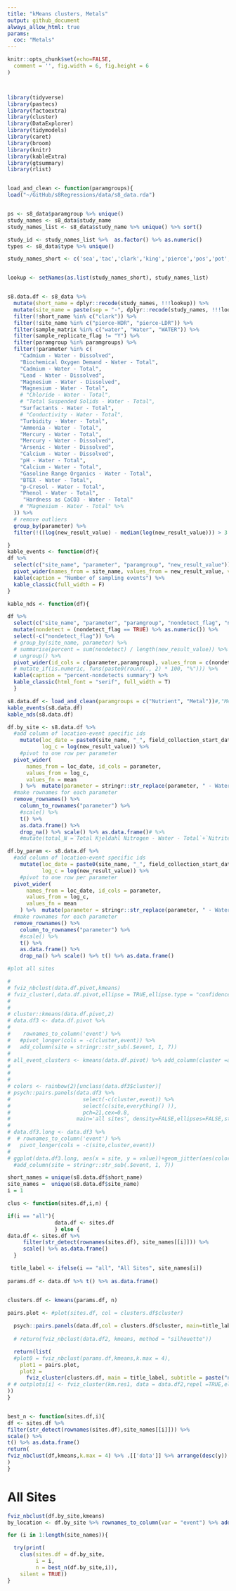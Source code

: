 ```yaml
---
title: "kMeans clusters, Metals"
output: github_document
always_allow_html: true
params:
  coc: "Metals"
---
```


```r

knitr::opts_chunk$set(echo=FALSE,
  comment = '', fig.width = 6, fig.height = 6
)



library(tidyverse)
library(pastecs)
library(factoextra)
library(cluster)
library(DataExplorer)
library(tidymodels)
library(caret)
library(broom)
library(knitr)
library(kableExtra)
library(gtsummary)
library(rlist)


load_and_clean <- function(paramgroups){
load("~/GitHub/s8Regressions/data/s8_data.rda")


ps <- s8_data$paramgroup %>% unique()
study_names <- s8_data$study_name
study_names_list <- s8_data$study_name %>% unique() %>% sort()

study_id <- study_names_list %>%  as.factor() %>% as.numeric()
types <- s8_data$type %>% unique()

study_names_short <- c('sea','tac','clark','king','pierce','pos','pot','sno')


lookup <- setNames(as.list(study_names_short), study_names_list)


s8.data.df <- s8_data %>%
  mutate(short_name = dplyr::recode(study_names, !!!lookup)) %>%
  mutate(site_name = paste(sep = "-", dplyr::recode(study_names, !!!lookup), type)) %>%
  filter(!short_name %in% c("clark")) %>%
  filter(!site_name %in% c("pierce-HDR", "pierce-LDR")) %>%
  filter(sample_matrix %in% c("water", "Water", "WATER")) %>%
  filter(sample_replicate_flag != "Y") %>%
  filter(paramgroup %in% paramgroups) %>%
  filter(!parameter %in% c(
    "Cadmium - Water - Dissolved",
    "Biochemical Oxygen Demand - Water - Total",
    "Cadmium - Water - Total",
    "Lead - Water - Dissolved",
    "Magnesium - Water - Dissolved",
    "Magnesium - Water - Total",
    # "Chloride - Water - Total",
    # "Total Suspended Solids - Water - Total",
    "Surfactants - Water - Total",
    # "Conductivity - Water - Total",
    "Turbidity - Water - Total",
    "Ammonia - Water - Total",
    "Mercury - Water - Total", 
    "Mercury - Water - Dissolved", 
    "Arsenic - Water - Dissolved",
    "Calcium - Water - Dissolved",
    "pH - Water - Total", 
    "Calcium - Water - Total", 
    "Gasoline Range Organics - Water - Total",
    "BTEX - Water - Total",
    "p-Cresol - Water - Total",
    "Phenol - Water - Total",
     "Hardness as CaCO3 - Water - Total"
    # "Magnesium - Water - Total" %>%
  )) %>%
  # remove outliers
  group_by(parameter) %>%
  filter(!((log(new_result_value) - median(log(new_result_value))) > 3 * sd(log(new_result_value))))

}
kable_events <- function(df){
df %>%
  select(c("site_name", "parameter", "paramgroup", "new_result_value")) %>%
  pivot_wider(names_from = site_name, values_from = new_result_value, values_fn = length) %>%
  kable(caption = "Number of sampling events") %>%
  kable_classic(full_width = F)
}

kable_nds <- function(df){

df %>%
  select(c("site_name", "parameter", "paramgroup", "nondetect_flag", "new_result_value")) %>%
  mutate(nondetect = (nondetect_flag == TRUE) %>% as.numeric()) %>%
  select(-c("nondetect_flag")) %>%
  # group_by(site_name, parameter) %>%
  # summarise(percent = sum(nondetect) / length(new_result_value)) %>%
  # ungroup() %>%
  pivot_wider(id_cols = c(parameter,paramgroup), values_from = c(nondetect), names_from = site_name,values_fn = sum) %>%
  # mutate_if(is.numeric, funs(paste0(round(., 2) * 100, "%"))) %>%
  kable(caption = "percent-nondetects summary") %>%
  kable_classic(html_font = "serif", full_width = T)
  }

```

```r

s8.data.df <- load_and_clean(paramgroups = c("Nutrient", "Metal"))#,"Metal"))
kable_events(s8.data.df)
kable_nds(s8.data.df)
```

```r

df.by_site <- s8.data.df %>%
  #add column of location-event specific ids 
    mutate(loc_date = paste0(site_name, "_", field_collection_start_date), 
           log_c = log(new_result_value)) %>%
    #pivot to one row per parameter  
  pivot_wider(
      names_from = loc_date, id_cols = parameter,
      values_from = log_c,
      values_fn = mean
    ) %>%  mutate(parameter = stringr::str_replace(parameter, " - Water - ", ".")) %>%
  #make rownames for each parameter  
  remove_rownames() %>%
    column_to_rownames("parameter") %>%
    #scale() %>% 
    t() %>%
    as.data.frame() %>%
    drop_na() %>% scale() %>% as.data.frame()# %>% 
    #mutate(total_N =`Total Kjeldahl Nitrogen - Water - Total`+`Nitrite-Nitrate - Water - Dissolved` ) %>% log()

df.by_param <- s8.data.df %>%
  #add column of location-event specific ids 
    mutate(loc_date = paste0(site_name, "_", field_collection_start_date), 
           log_c = log(new_result_value)) %>%
    #pivot to one row per parameter  
  pivot_wider(
      names_from = loc_date, id_cols = parameter,
      values_from = log_c,
      values_fn = mean
    ) %>%  mutate(parameter = stringr::str_replace(parameter, " - Water - ", ".")) %>%
  #make rownames for each parameter  
  remove_rownames() %>%
    column_to_rownames("parameter") %>%
    #scale() %>% 
    t() %>%
    as.data.frame() %>%
    drop_na() %>% scale() %>% t() %>% as.data.frame()


```

```r

#plot all sites

# 
# fviz_nbclust(data.df.pivot,kmeans)
# fviz_cluster(,data.df.pivot,ellipse = TRUE,ellipse.type = "confidence",labelsize = 2)
# 
# 
# cluster::kmeans(data.df.pivot,2)
# data.df3 <- data.df.pivot %>%
# 
#    rownames_to_column('event') %>%
#   #pivot_longer(cols = -c(cluster,event)) %>%
#   add_column(site = stringr::str_sub(.$event, 1, 7))
# 
# all_event_clusters <- kmeans(data.df.pivot) %>% add_column(cluster =as.factor(.$cluster))
# 
# 
# 
# colors <- rainbow(2)[unclass(data.df3$cluster)]
# psych::pairs.panels(data.df3 %>%
#                       select(-c(cluster,event)) %>%
#                       select(c(site,everything() )),
#                       pch=21,cex=0.8,
#                     main='all sites', density=FALSE,ellipses=FALSE,stars=TRUE,cex.cor=1,bg=colors)
# 
# data.df3.long <- data.df3 %>%
#  # rownames_to_column('event') %>%
#   pivot_longer(cols = -c(site,cluster,event))
# 
# ggplot(data.df3.long, aes(x = site, y = value))+geom_jitter(aes(color = cluster))
  #add_column(site = stringr::str_sub(.$event, 1, 7))
```

```r
short_names = unique(s8.data.df$short_name)
site_names =  unique(s8.data.df$site_name)
i = 1

clus <- function(sites.df,i,n) {

if(i == "all"){
               data.df <- sites.df
               } else { 
data.df <- sites.df %>%
     filter(str_detect(rownames(sites.df), site_names[[i]])) %>%
     scale() %>% as.data.frame()
  }

 title_label <- ifelse(i == "all", "All Sites", site_names[i])
 
params.df <- data.df %>% t() %>% as.data.frame()


clusters.df <- kmeans(params.df, n)

pairs.plot <- #plot(sites.df, col = clusters.df$cluster)
  
  psych::pairs.panels(data.df,col = clusters.df$cluster, main=title_label,method = 'spearman', lm = TRUE, density=FALSE,ellipses=FALSE,stars=TRUE)#cex.cor=1,
                     
  # return(fviz_nbclust(data.df2, kmeans, method = "silhouette"))

  return(list(
  #plot0 = fviz_nbclust(params.df,kmeans,k.max = 4), 
    plot1 = pairs.plot,
    plot2 =
      fviz_cluster(clusters.df, main = title_label, subtitle = paste("n =", ncol(params.df), ", k = ",n), data = params.df, repel = TRUE, show.clust.cent = FALSE, ellipse.type = "confidence", ellipse.level = 0.90)
# # outplots[i] <- fviz_cluster(km.res1, data = data.df2,repel =TRUE,ellipse.type = "convex",show.clust.cent = FALSE)
))
}



```
```r
best_n <- function(sites.df,i){
df <- sites.df %>%
filter(str_detect(rownames(sites.df),site_names[[i]])) %>%
scale() %>%
t() %>% as.data.frame()
return(
fviz_nbclust(df,kmeans,k.max = 4) %>% .[['data']] %>% arrange(desc(y)) %>% .[1,'clusters'] %>% as.numeric()
)
}

```

# All Sites 

```r

fviz_nbclust(df.by_site,kmeans)
by_location <- df.by_site %>% rownames_to_column(var = "event") %>% add_column(site = stringr::str_sub(.$event, 1, 7)) %>% add_column(date = stringr::str_sub(.$event, 9)) %>% pivot_longer()
```



```r


  
for (i in 1:length(site_names)){

  try(print(
    clus(sites.df = df.by_site,
         i = i,
         n = best_n(df.by_site,i)),
    silent = TRUE))
}


```
